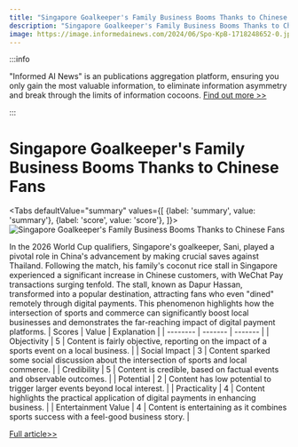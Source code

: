 ```yaml
---
title: "Singapore Goalkeeper's Family Business Booms Thanks to Chinese Fans"
description: "Singapore Goalkeeper's Family Business Booms Thanks to Chinese Fans"
image: https://image.informedainews.com/2024/06/Spo-KpB-1718248652-0.jpg
---
```



:::info

"Informed AI News" is an publications aggregation platform, ensuring you only gain the most valuable information, to eliminate information asymmetry and break through the limits of information cocoons.  [Find out more >>](/docs/guides)

:::

# Singapore Goalkeeper's Family Business Booms Thanks to Chinese Fans


<Tabs
	defaultValue="summary"
	values={[
	{label: 'summary', value: 'summary'},
	{label: 'score', value: 'score'},
]}>
<TabItem value="summary">
<img
  src="https://image.informedainews.com/2024/06/Spo-KpB-1718248652-0.jpg"
  alt="Singapore Goalkeeper's Family Business Booms Thanks to Chinese Fans"
/>



In the 2026 World Cup qualifiers, Singapore's goalkeeper, Sani, played a pivotal role in China's advancement by making crucial saves against Thailand. Following the match, his family's coconut rice stall in Singapore experienced a significant increase in Chinese customers, with WeChat Pay transactions surging tenfold. The stall, known as Dapur Hassan, transformed into a popular destination, attracting fans who even "dined" remotely through digital payments. This phenomenon highlights how the intersection of sports and commerce can significantly boost local businesses and demonstrates the far-reaching impact of digital payment platforms.
</TabItem>
<TabItem value="score">
	| Scores     | Value   | Explanation |
	| -------- | ------- | ------- |
	| Objectivity  | 5    | Content is fairly objective, reporting on the impact of a sports event on a local business.    |
	| Social Impact | 3     | Content sparked some social discussion about the intersection of sports and local commerce.    |
	| Credibility    | 5    | Content is credible, based on factual events and observable outcomes.    |
	| Potential    | 2    | Content has low potential to trigger larger events beyond local interest.    |
	| Practicality    | 4    | Content highlights the practical application of digital payments in enhancing business.    |
	| Entertainment Value    | 4    | Content is entertaining as it combines sports success with a feel-good business story.    |
</TabItem>
</Tabs>

[Full article>>](https://www.cnbeta.com.tw/articles/funny/1434494.htm)
